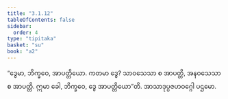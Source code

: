 ```yaml
---
title: "3.1.12"
tableOfContents: false
sidebar:
  order: 4
type: "tipitaka"
basket: "su"
book: "a2"
---
```



<DynamicBreadcrumb />

<Division number="130" book="a2">

<Paragraph number="215" book="a2">
“ဒွေမာ, ဘိက္ခဝေ, အာပတ္တိယော. ကတမာ ဒွေ? သာဝသေသာ စ အာပတ္တိ, အနဝသေသာ စ အာပတ္တိ. ဣမာ ခေါ, ဘိက္ခဝေ, ဒွေ အာပတ္တိယော”တိ.

</Paragraph>
</Division>

<Paragraph number="216" type="center" book="a2">
အာသာဒုပ္ပဇဟဝဂ္ဂေါ ပဌမော.
</Paragraph>